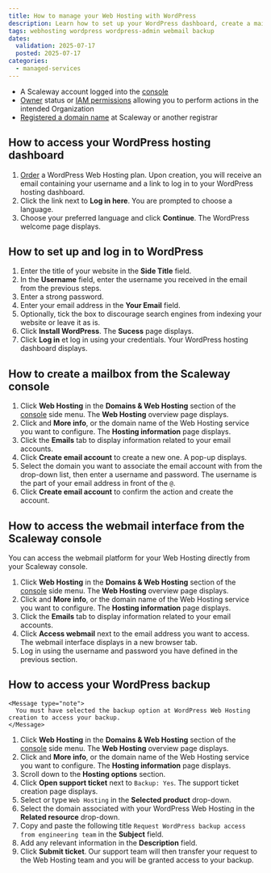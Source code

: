 ```yaml
---
title: How to manage your Web Hosting with WordPress
description: Learn how to set up your WordPress dashboard, create a mailbox, and access your backups
tags: webhosting wordpress wordpress-admin webmail backup
dates:
  validation: 2025-07-17
  posted: 2025-07-17
categories:
  - managed-services
---
```



<Requirements />

- A Scaleway account logged into the [console](https://console.scaleway.com)
- [Owner](/iam/concepts/#owner) status or [IAM permissions](/iam/concepts/#permission) allowing you to perform actions in the intended Organization
- [Registered a domain name](/domains-and-dns/how-to/register-internal-domain/) at Scaleway or another registrar

## How to access your WordPress hosting dashboard

1. [Order](/webhosting/how-to/order-webhosting/) a WordPress Web Hosting plan. Upon creation, you will receive an email containing your username and a link to log in to your WordPress hosting dashboard.
   <Lightbox image={WordPressEmail} alt="Email from the WordPress team containing the username, and link to access the WordPress administrator account" />
2. Click the link next to **Log in here**. You are prompted to choose a language.
3. Choose your preferred language and click **Continue**. The WordPress welcome page displays.

## How to set up and log in to WordPress

1. Enter the title of your website in the **Side Title** field.
2. In the **Username** field, enter the username you received in the email from the previous steps.
3. Enter a strong password.
4. Enter your email address in the **Your Email** field.
5. Optionally, tick the box to discourage search engines from indexing your website or leave it as is.
6. Click **Install WordPress**. The **Sucess** page displays.
   <Lightbox image={WordPressSuccessLogIn} alt="A page displays informing you that WordPress was installed and displaying your username" />
7. Click **Log in** et log in using your credentials. Your WordPress hosting dashboard displays.

## How to create a mailbox from the Scaleway console

1. Click **Web Hosting** in the **Domains & Web Hosting** section of the [console](https://console.scaleway.com/) side menu. The **Web Hosting** overview page displays.
2. Click <Icon name="more" /> and **More info**, or the domain name of the Web Hosting service you want to configure. The **Hosting information** page displays.
3. Click the **Emails** tab to display information related to your email accounts.
4. Click **Create email account** to create a new one. A pop-up displays.
5. Select the domain you want to associate the email account with from the drop-down list, then enter a username and password.
    <Message type="tip">
        The username is the part of your email address in front of the `@`.
    </Message>
6. Click **Create email account** to confirm the action and create the account.

## How to access the webmail interface from the Scaleway console

You can access the webmail platform for your Web Hosting directly from your Scaleway console.

1. Click **Web Hosting** in the **Domains & Web Hosting** section of the [console](https://console.scaleway.com/) side menu. The **Web Hosting** overview page displays.
2. Click <Icon name="more" /> and **More info**, or the domain name of the Web Hosting service you want to configure. The **Hosting information** page displays.
3. Click the **Emails** tab to display information related to your email accounts.
4. Click **Access webmail** next to the email address you want to access. The webmail interface displays in a new browser tab.
5. Log in using the username and password you have defined in the previous section.

## How to access your WordPress backup

    <Message type="note">
      You must have selected the backup option at WordPress Web Hosting creation to access your backup.
    </Message>

1. Click **Web Hosting** in the **Domains & Web Hosting** section of the [console](https://console.scaleway.com/) side menu. The **Web Hosting** overview page displays.
2. Click <Icon name="more" /> and **More info**, or the domain name of the Web Hosting service you want to configure. The **Hosting information** page displays.
3. Scroll down to the **Hosting options** section.
   <Lightbox image={WordPressHostingOptions} alt="The hosting options are displayed with information about the name of the current plan, domains, emails, storage, vCPU, RAM, backup, and dedicated IP." />
4. Click **Open support ticket** next to `Backup: Yes`. The support ticket creation page displays.
5. Select or type `Web Hosting` in the **Selected product** drop-down.
6. Select the domain associated with your WordPress Web Hosting in the **Related resource** drop-down.
7. Copy and paste the following title `Request WordPress backup access from engineering team` in the **Subject** field.
8. Add any relevant information in the **Description** field.
9. Click **Submit ticket**. Our support team will then transfer your request to the Web Hosting team and you will be granted access to your backup.